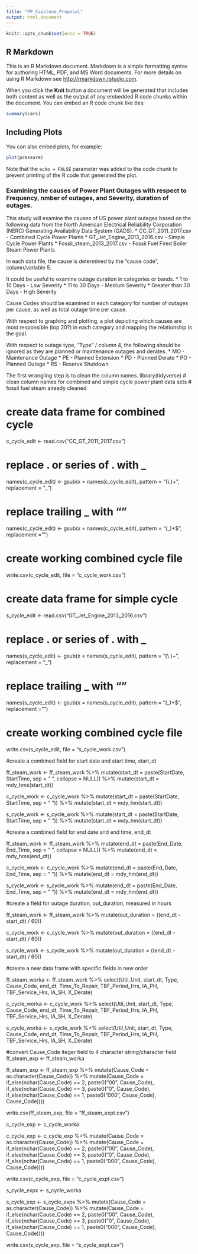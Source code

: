 ```yaml
---
title: "PP_Capstone_Proposal"
output: html_document
---
```


```r
knitr::opts_chunk$set(echo = TRUE)
```

## R Markdown

This is an R Markdown document. Markdown is a simple formatting syntax for authoring HTML, PDF, and MS Word documents. For more details on using R Markdown see <http://rmarkdown.rstudio.com>.

When you click the **Knit** button a document will be generated that includes both content as well as the output of any embedded R code chunks within the document. You can embed an R code chunk like this:

```r
summary(cars)
```

## Including Plots

You can also embed plots, for example:

```r
plot(pressure)
```

Note that the `echo = FALSE` parameter was added to the code chunk to prevent printing of the R code that generated the plot.

### Examining the causes of Power Plant Outages with respect to Frequency, nmber of outages, and Severity, duration of outages.

This study will examine the causes of US power plant outages based on the following data from the North American Electrical Reliability Corporation (NERC) Generating Availability Data System (GADS).
* CC_GT_2011_2017.csv - Combined Cycle Power Plants
* GT_Jet_Engine_2013_2016.csv - Simple Cycle Power Plants
* Fossil_steam_2013_2017.csv - Fossil Fuel Fired Boiler Steam Power Plants

In each data file, the cause is determined by the "cause code", column/variable 5.

It could be useful to examine outage duration in categories or bands.
* 1 to 10 Days - Low Severity
* 11 to 30 Days - Medium Severity
* Greater than 30 Days - High Severity

Cause Codes should be examined in each category for number of outages per cause, as well as total outage time per cause.

With respect to graphing and plotting, a plot depicting which causes are most responsible (top 20?) in each category and mapping the relationship is the goal.

With respect to outage type, "Type" / column 4, the following should be ignored as they are planned or maintenance outages and derates.
* MO - Maintenance Outage
* PE - Planned Extension
* PD - Planned Derate
* PO - Planned Outage
* RS - Reserve Shutdown

The first wrangling step is to clean the column names.
library(tidyverse)
# clean column names for combined and simple cycle power plant data sets
# fossil fuel steam already cleaned

#   create data frame for combined cycle
c_cycle_edit <- read.csv("CC_GT_2011_2017.csv")

#   replace . or series of . with _
names(c_cycle_edit) <- gsub(x = names(c_cycle_edit),
                            pattern = "(\\.)+",
                            replacement = "_")

#   replace trailing _ with ""
names(c_cycle_edit) <- gsub(x = names(c_cycle_edit),
                            pattern = "(_)+$",
                            replacement = "")

#   create working combined cycle file
write.csv(c_cycle_edit, file = "c_cycle_work.csv")

#   create data frame for simple cycle
s_cycle_edit <- read.csv("GT_Jet_Engine_2013_2016.csv")

#   replace . or series of . with _
names(s_cycle_edit) <- gsub(x = names(s_cycle_edit),
                            pattern = "(\\.)+",
                            replacement = "_")

#   replace trailing _ with ""
names(s_cycle_edit) <- gsub(x = names(s_cycle_edit),
                            pattern = "(_)+$",
                            replacement = "")

#   create working combined cycle file
write.csv(s_cycle_edit, file = "s_cycle_work.csv")


#create a combined field for start date and start time, start_dt

ff_steam_work <- ff_steam_work %>%
  mutate(start_dt = paste(StartDate, StartTime, sep = " ", collapse = NULL)) %>%
  mutate(start_dt = mdy_hms(start_dt))

c_cycle_work <- c_cycle_work %>%
  mutate(start_dt = paste(StartDate, StartTime, sep = " ")) %>%
  mutate(start_dt = mdy_hm(start_dt))

s_cycle_work <- s_cycle_work %>%
  mutate(start_dt = paste(StartDate, StartTime, sep = " ")) %>%
  mutate(start_dt = mdy_hm(start_dt))

#create a combined field for end date and end time, end_dt

ff_steam_work <- ff_steam_work %>%
  mutate(end_dt = paste(End_Date, End_Time, sep = " ", collapse = NULL)) %>%
  mutate(end_dt = mdy_hms(end_dt))

c_cycle_work <- c_cycle_work %>%
  mutate(end_dt = paste(End_Date, End_Time, sep = " ")) %>%
  mutate(end_dt = mdy_hm(end_dt))

s_cycle_work <- s_cycle_work %>%
  mutate(end_dt = paste(End_Date, End_Time, sep = " ")) %>%
  mutate(end_dt = mdy_hm(end_dt))

#create a field for outage duration, out_duration, measured in hours

ff_steam_work <- ff_steam_work %>%
  mutate(out_duration = ((end_dt - start_dt) / 60))

c_cycle_work <- c_cycle_work %>%
  mutate(out_duration = ((end_dt - start_dt) / 60))

s_cycle_work <- s_cycle_work %>%
  mutate(out_duration = ((end_dt - start_dt) / 60))

#create a new data frame with specific fields in new order

ff_steam_worka <- ff_steam_work %>%
  select(Util_Unit, start_dt, Type, Cause_Code, end_dt,
         Time_To_Repair, TBF_Period_Hrs, IA_PH, 
         TBF_Service_Hrs, IA_SH, X_Derate)

c_cycle_worka <- c_cycle_work %>%
  select(Util_Unit, start_dt, Type, Cause_Code, end_dt,
         Time_To_Repair, TBF_Period_Hrs, IA_PH, 
         TBF_Service_Hrs, IA_SH, X_Derate)

s_cycle_worka <- s_cycle_work %>%
  select(Util_Unit, start_dt, Type, Cause_Code, end_dt,
         Time_To_Repair, TBF_Period_Hrs, IA_PH, 
         TBF_Service_Hrs, IA_SH, X_Derate)



#convert Cause_Code iteger field to 4 character string/character field
ff_steam_exp <- ff_steam_worka

ff_steam_exp <- ff_steam_exp %>%
  mutate(Cause_Code = as.character(Cause_Code)) %>%
  mutate(Cause_Code = if_else(nchar(Cause_Code) == 2, paste0("00", Cause_Code),
                              if_else(nchar(Cause_Code) == 3, paste0("0", Cause_Code),
                                      if_else(nchar(Cause_Code) == 1, paste0("000", Cause_Code), Cause_Code))))

write.csv(ff_steam_exp, file = "ff_steam_expt.csv")


c_cycle_exp <- c_cycle_worka

c_cycle_exp <- c_cycle_exp %>%
  mutate(Cause_Code = as.character(Cause_Code)) %>%
  mutate(Cause_Code = if_else(nchar(Cause_Code) == 2, paste0("00", Cause_Code),
                              if_else(nchar(Cause_Code) == 3, paste0("0", Cause_Code),
                                      if_else(nchar(Cause_Code) == 1, paste0("000", Cause_Code), Cause_Code))))

write.csv(c_cycle_exp, file = "c_cycle_expt.csv")


s_cycle_expx <- s_cycle_worka

s_cycle_exp <- s_cycle_expx %>%
  mutate(Cause_Code = as.character(Cause_Code)) %>%
  mutate(Cause_Code = if_else(nchar(Cause_Code) == 2, paste0("00", Cause_Code),
                              if_else(nchar(Cause_Code) == 3, paste0("0", Cause_Code),
                                      if_else(nchar(Cause_Code) == 1, paste0("000", Cause_Code), Cause_Code))))

write.csv(s_cycle_exp, file = "s_cycle_expt.csv")

